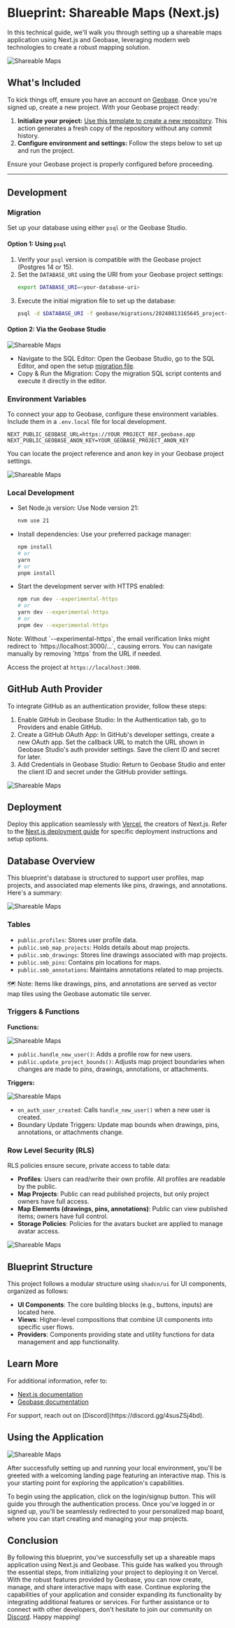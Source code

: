
# Blueprint: Shareable Maps (Next.js)

In this technical guide, we'll walk you through setting up a shareable maps application using Next.js and Geobase, leveraging modern web technologies to create a robust mapping solution.

![Shareable Maps](https://d2w9rnfcy7mm78.cloudfront.net/32095698/original_81613210b05124186b5010af03eee19b.png?1731233345?bc=0)

## What's Included

To kick things off, ensure you have an account on [Geobase](https://geobase.app). Once you're signed up, create a new project. With your Geobase project ready:

1. **Initialize your project:** [Use this template to create a new repository](https://github.com/decision-labs/geobase-blueprint-shareable-maps-nextjs?tab=readme-ov-file). This action generates a fresh copy of the repository without any commit history.
2. **Configure environment and settings:** Follow the steps below to set up and run the project.

<Callout type="info" emoji="ℹ️">
  Ensure your Geobase project is properly configured before proceeding.
</Callout>

---

## Development

### Migration

Set up your database using either `psql` or the Geobase Studio.

#### Option 1: Using `psql`
1. Verify your `psql` version is compatible with the Geobase project (Postgres 14 or 15).
2. Set the `DATABASE_URI` using the URI from your Geobase project settings:
   ```bash
   export DATABASE_URI=<your-database-uri>
   ```
3. Execute the initial migration file to set up the database:
   ```bash
   psql -d $DATABASE_URI -f geobase/migrations/20240813165645_project-setup.sql
   ```

#### Option 2: Via the Geobase Studio

![Shareable Maps](https://d2w9rnfcy7mm78.cloudfront.net/32095696/original_0ec37c01119b7b13601f3418bd555c2f.png?1731233336?bc=0)

- Navigate to the SQL Editor: Open the Geobase Studio, go to the SQL Editor, and open the setup [migration file](https://github.com/decision-labs/geobase-blueprint-shareable-maps-nextjs/blob/main/geobase/migrations/20240813165645_project-setup.sql).
- Copy & Run the Migration: Copy the migration SQL script contents and execute it directly in the editor.


### Environment Variables

To connect your app to Geobase, configure these environment variables. Include them in a `.env.local` file for local development.

```env
NEXT_PUBLIC_GEOBASE_URL=https://YOUR_PROJECT_REF.geobase.app
NEXT_PUBLIC_GEOBASE_ANON_KEY=YOUR_GEOBASE_PROJECT_ANON_KEY
```

You can locate the project reference and anon key in your Geobase project settings.

![Shareable Maps](https://d2w9rnfcy7mm78.cloudfront.net/31914170/original_ef57a92228a6a65472ebd2dfb766a8d7.png?1730636735?bc=0)

### Local Development

- Set Node.js version: Use Node version 21:
  ```bash
  nvm use 21
  ```
- Install dependencies: Use your preferred package manager:
  ```bash
  npm install
  # or
  yarn
  # or
  pnpm install
  ```
- Start the development server with HTTPS enabled:
  ```bash
  npm run dev --experimental-https
  # or
  yarn dev --experimental-https
  # or
  pnpm dev --experimental-https
  ```

<Callout type="info" emoji="ℹ️">
  Note: Without `--experimental-https`, the email verification links might redirect to `https://localhost:3000/...`, causing errors. You can navigate manually by removing `https` from the URL if needed.
</Callout>

Access the project at `https://localhost:3000`.

## GitHub Auth Provider

To integrate GitHub as an authentication provider, follow these steps:

1. Enable GitHub in Geobase Studio: In the Authentication tab, go to Providers and enable GitHub.
2. Create a GitHub OAuth App: In GitHub's developer settings, create a new OAuth app. Set the callback URL to match the URL shown in Geobase Studio's auth provider settings. Save the client ID and secret for later.
3. Add Credentials in Geobase Studio: Return to Geobase Studio and enter the client ID and secret under the GitHub provider settings.

![Shareable Maps](https://d2w9rnfcy7mm78.cloudfront.net/32095750/original_35333f6441545b2d83403b3afbd3cec3.png?1731233811?bc=0)
## Deployment

Deploy this application seamlessly with [Vercel](https://vercel.com/), the creators of Next.js. Refer to the [Next.js deployment guide](https://nextjs.org/learn-pages-router/basics/deploying-nextjs-app/deploy) for specific deployment instructions and setup options.

## Database Overview

This blueprint's database is structured to support user profiles, map projects, and associated map elements like pins, drawings, and annotations. Here's a summary:

![Shareable Maps](https://d2w9rnfcy7mm78.cloudfront.net/32095790/original_f5a1cd2578bfb36ef7de4f932fdc4b0a.png?1731234023?bc=0)

### Tables

- `public.profiles`: Stores user profile data.
- `public.smb_map_projects`: Holds details about map projects.
- `public.smb_drawings`: Stores line drawings associated with map projects.
- `public.smb_pins`: Contains pin locations for maps.
- `public.smb_annotations`: Maintains annotations related to map projects.

🗺️ Note: Items like drawings, pins, and annotations are served as vector map tiles using the Geobase automatic tile server.

### Triggers & Functions

**Functions:**

![Shareable Maps](https://d2w9rnfcy7mm78.cloudfront.net/32095800/original_fec14c054e5d574def755467afe55511.png?1731234100?bc=0)

- `public.handle_new_user()`: Adds a profile row for new users.
- `public.update_project_bounds()`: Adjusts map project boundaries when changes are made to pins, drawings, annotations, or attachments.

**Triggers:**

![Shareable Maps](https://d2w9rnfcy7mm78.cloudfront.net/32095808/original_71f6a73704140707cfc08853511763d2.png?1731234118?bc=0)

- `on_auth_user_created`: Calls `handle_new_user()` when a new user is created.
- Boundary Update Triggers: Update map bounds when drawings, pins, annotations, or attachments change.

### Row Level Security (RLS)

RLS policies ensure secure, private access to table data:

- **Profiles**: Users can read/write their own profile. All profiles are readable by the public.
- **Map Projects**: Public can read published projects, but only project owners have full access.
- **Map Elements (drawings, pins, annotations)**: Public can view published items; owners have full control.
- **Storage Policies**: Policies for the avatars bucket are applied to manage avatar access.

![Shareable Maps](https://d2w9rnfcy7mm78.cloudfront.net/32095830/original_e0acbee7d7a2575e98cff4c2aeac9827.png?1731234260?bc=0)

## Blueprint Structure

This project follows a modular structure using `shadcn/ui` for UI components, organized as follows:

- **UI Components**: The core building blocks (e.g., buttons, inputs) are located here.
- **Views**: Higher-level compositions that combine UI components into specific user flows.
- **Providers**: Components providing state and utility functions for data management and app functionality.

## Learn More

For additional information, refer to:

- [Next.js documentation](https://nextjs.org/docs)
- [Geobase documentation](https://geobase.app/docs)

<Callout type="info" emoji="ℹ️">
  For support, reach out on [Discord](https://discord.gg/4susZSj4bd).
</Callout>

## Using the Application

![Shareable Maps](https://d2w9rnfcy7mm78.cloudfront.net/32095870/original_73c0347cf1ccd60c27a029cc71039c65.png?1731234463?bc=0)

After successfully setting up and running your local environment, you'll be greeted with a welcoming landing page featuring an interactive map. This is your starting point for exploring the application's capabilities.


To begin using the application, click on the login/signup button. This will guide you through the authentication process. Once you've logged in or signed up, you'll be seamlessly redirected to your personalized map board, where you can start creating and managing your map projects.

## Conclusion

By following this blueprint, you've successfully set up a shareable maps application using Next.js and Geobase. This guide has walked you through the essential steps, from initializing your project to deploying it on Vercel. With the robust features provided by Geobase, you can now create, manage, and share interactive maps with ease. Continue exploring the capabilities of your application and consider expanding its functionality by integrating additional features or services. For further assistance or to connect with other developers, don't hesitate to join our community on [Discord](https://discord.gg/4susZSj4bd). Happy mapping!


